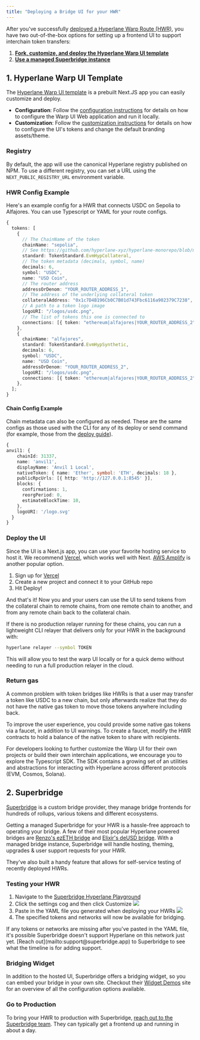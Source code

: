 ```yaml
---
title: "Deploying a Bridge UI for your HWR"
---
```


After you've successfully [deployed a Hyperlane Warp Route (HWR)](/docs/guides/quickstart/deploy-warp-route.mdx), you have two out-of-the-box options for setting up a frontend UI to support interchain token transfers:

1. **[Fork, customize, and deploy the Hyperlane Warp UI template](#fork--customize-the-ui)**
2. **[Use a managed Superbridge instance](#superbridge)**

## 1. Hyperlane Warp UI Template

The [Hyperlane Warp UI template](https://github.com/hyperlane-xyz/hyperlane-warp-ui-template) is a prebuilt Next.JS app you can easily customize and deploy.

- **Configuration**: Follow the [configuration instructions](https://github.com/hyperlane-xyz/hyperlane-warp-ui-template/blob/main/README.md) for details on how to configure the Warp UI Web application and run it locally.
- **Customization**: Follow the [customization instructions](https://github.com/hyperlane-xyz/hyperlane-warp-ui-template/blob/main/CUSTOMIZE.md) for details on how to configure the UI's tokens and change the default branding assets/theme.

### Registry

By default, the app will use the canonical Hyperlane registry published on NPM. To use a different registry, you can set a URL using the `NEXT_PUBLIC_REGISTRY_URL` environment variable.

### HWR Config Example

Here's an example config for a HWR that connects USDC on Sepolia to Alfajores. You can use Typescript or YAML for your route configs.

```typescript
{
  tokens: [
    {
      // The ChainName of the token
      chainName: "sepolia",
      // See https://github.com/hyperlane-xyz/hyperlane-monorepo/blob/main/typescript/sdk/src/token/TokenStandard.ts
      standard: TokenStandard.EvmHypCollateral,
      // The token metadata (decimals, symbol, name)
      decimals: 6,
      symbol: "USDC",
      name: "USD Coin",
      // The router address
      addressOrDenom: "YOUR_ROUTER_ADDRESS_1",
      // The address of the underlying collateral token
      collateralAddress: "0x1c7D4B196Cb0C7B01d743Fbc6116a902379C7238",
      // A path to a token logo image
      logoURI: "/logos/usdc.png",
      // The list of tokens this one is connected to
      connections: [{ token: "ethereum|alfajores|YOUR_ROUTER_ADDRESS_2" }],
    },
    {
      chainName: "alfajores",
      standard: TokenStandard.EvmHypSynthetic,
      decimals: 6,
      symbol: "USDC",
      name: "USD Coin",
      addressOrDenom: "YOUR_ROUTER_ADDRESS_2",
      logoURI: "/logos/usdc.png",
      connections: [{ token: "ethereum|alfajores|YOUR_ROUTER_ADDRESS_2" }],
    },
  ];
}
```

#### Chain Config Example

Chain metadata can also be configured as needed. These are the same configs as those used with the CLI for any of its deploy or send command (for example, those from the [deploy guide](/docs/guides/chains/deploy-hyperlane.mdx)).

```typescript
{
anvil1: {
    chainId: 31337,
    name: 'anvil1',
    displayName: 'Anvil 1 Local',
    nativeToken: { name: 'Ether', symbol: 'ETH', decimals: 18 },
    publicRpcUrls: [{ http: 'http://127.0.0.1:8545' }],
    blocks: {
      confirmations: 1,
      reorgPeriod: 0,
      estimateBlockTime: 10,
    },
    logoURI: '/logo.svg'
  }
}
```

### Deploy the UI

Since the UI is a Next.js app, you can use your favorite hosting service to host it. We recommend [Vercel](https://vercel.com), which works well with Next. [AWS Amplify](https://aws.amazon.com/amplify) is another popular option.

1. Sign up for [Vercel](https://vercel.com/)
2. Create a new project and connect it to your GitHub repo
3. Hit Deploy!

And that's it! Now you and your users can use the UI to send tokens from the collateral chain to remote chains, from one remote chain to another, and from any remote chain back to the collateral chain.

<Tip>
If there is no production relayer running for these chains, you can run a lightweight CLI relayer that delivers only for your HWR in the background with:

```bash
hyperlane relayer --symbol TOKEN
```

This will allow you to test the warp UI locally or for a quick demo without needing to run a full production relayer in the cloud.

</Tip>

### Return gas

A common problem with token bridges like HWRs is that a user may transfer a token like USDC to a new chain, but only afterwards realize that they do not have the native gas token to move those tokens anywhere including back.

To improve the user experience, you could provide some native gas tokens via a faucet, in addition to UI warnings. To create a faucet, modify the HWR contracts to hold a balance of the native token to share with recipients.

<Tip>
  For developers looking to further customize the Warp UI for their own projects
  or build their own interchain applications, we encourage you to explore the
  Typescript SDK. The SDK contains a growing set of an utilities and
  abstractions for interacting with Hyperlane across different protocols (EVM,
  Cosmos, Solana).
</Tip>

## 2. Superbridge

[Superbridge](https://superbridge.app) is a custom bridge provider, they manage bridge frontends for hundreds of rollups, various tokens and different ecosystems.

Getting a managed Superbridge for your HWR is a hassle-free approach to operating your bridge. A few of their most popular Hyperlane powered bridges are [Renzo's ezETH bridge](https://renzo.superbridge.app) and [Elixir's deUSD bridge](https://elixir.superbridge.app). With a managed bridge instance, Superbridge will handle hosting, theming, upgrades & user support requests for your HWR.

They've also built a handy feature that allows for self-service testing of recently deployed HWRs.

### Testing your HWR

1. Navigate to the [Superbridge Hyperlane Playground](https://hyperlane.superbridge.app)
2. Click the settings cog and then click Customize ![](/images/docs/guides/deploy-warp-ui/superbridge-settings.png)
3. Paste in the YAML file you generated when deploying your HWRs ![](/images/docs/guides/deploy-warp-ui/superbridge-paste-yaml.png)
4. The specified tokens and networks will now be available for bridging.

<Tip>
  If any tokens or networks are missing after you've pasted in the YAML file,
  it's possible Superbridge doesn't support Hyperlane on this network just yet.
  [Reach out](mailto:support@superbridge.app) to Superbridge to see what the
  timeline is for adding support.
</Tip>

### Bridging Widget

In addition to the hosted UI, Superbridge offers a bridging widget, so you can embed your bridge in your own site. Checkout their [Widget Demos](https://widget-demos.superbridge.app/) site for an overview of all the configuration options available.

### Go to Production

To bring your HWR to production with Superbridge, [reach out to the Superbridge team](mailto:alex@superbridge.app). They can typically get a frontend up and running in about a day.
